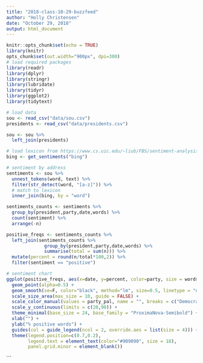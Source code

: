 ```yaml
---
title: "2018-class-10-29-buzzfeed"
author: "Holly Christensen"
date: "October 29, 2018"
output: html_document
---
```


```r
knitr::opts_chunk$set(echo = TRUE)
library(knitr)
opts_chunk$set(out.width="900px", dpi=300)
# load required packages
library(readr)
library(dplyr)
library(stringr)
library(lubridate)
library(tidyr)
library(ggplot2)
library(tidytext)
```

```r
# load data
sou <- read_csv("data/sou.csv")
presidents <- read_csv("data/presidents.csv")

sou <- sou %>%
  left_join(presidents)
```
```r
# load lexicon from https://www.cs.uic.edu/~liub/FBS/sentiment-analysis.html
bing <- get_sentiments("bing")

# sentiment by address
sentiments <- sou %>%
  unnest_tokens(word, text) %>%
  filter(str_detect(word, "[a-z]")) %>%
  # match to lexicon
  inner_join(bing, by = "word")

sentiments_counts <- sentiments %>%
  group_by(president,party,date,words) %>%
  count(sentiment) %>%
  arrange(-n)

positive_freqs <- sentiments_counts %>%
  left_join(sentiments_counts %>% 
              group_by(president,party,date,words) %>% 
              summarise(total = sum(n))) %>%
  mutate(percent = round(n/total*100,2)) %>%
  filter(sentiment == "positive")

# sentiment chart
ggplot(positive_freqs, aes(x=date, y=percent, color=party, size = words)) +
  geom_point(alpha=0.5) +
  geom_smooth(se=F, color="black", method="lm", size=0.5, linetype = "dotted") +
  scale_size_area(max_size = 10, guide = FALSE) +
  scale_color_manual(values = party_pal, name = "", breaks = c("Democratic","Republican","Whig","Democratic-Republican","Federalist","None")) +
  scale_y_continuous(limits = c(20,90)) +
  theme_minimal(base_size = 24, base_family = "ProximaNova-Semibold") +
  xlab("") +
  ylab("% positive words") +
  guides(col = guide_legend(ncol = 2, override.aes = list(size = 4))) +
  theme(legend.position=c(0.7,0.2),
        legend.text = element_text(color="#909090", size = 18),
        panel.grid.minor = element_blank())
```
```
 
